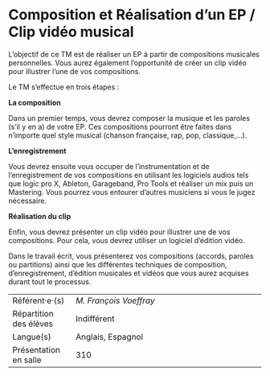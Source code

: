 # Composition et Réalisation d'un EP / Clip vidéo musical

L'objectif de ce TM est de réaliser un EP à partir de compositions
musicales personnelles. Vous aurez également l'opportunité de créer un
clip vidéo pour illustrer l'une de vos compositions.

Le TM s'effectue en trois étapes : 

**La composition**

Dans un premier temps, vous devrez composer la musique et les paroles
(s'il y en a) de votre EP. Ces compositions pourront être faites dans
n'importe quel style musical (chanson française, rap, pop,
classique,...).

**L'enregistrement**

Vous devrez ensuite vous occuper de l'instrumentation et de
l'enregistrement de vos compositions en utilisant les logiciels audios
tels que logic pro X, Ableton, Garageband, Pro Tools et réaliser un mix
puis un Mastering. Vous pourrez vous entourer d'autres musiciens si vous
le jugez nécessaire.

**Réalisation du clip**

Enfin, vous devrez présenter un clip vidéo pour illustrer une de vos
compositions. Pour cela, vous devrez utiliser un logiciel d'édition
vidéo.

Dans le travail écrit, vous présenterez vos compositions (accords,
paroles ou partitions) ainsi que les différentes techniques de
composition, d'enregistrement, d'édition musicales et vidéos que vous
aurez acquises durant tout le processus.

::: {.small data-latex=""}
|                        |                                            |
| :------------- | :----------------------------------------- |
| Référent·e·(s)         | _M. François Voeffray_                              |
| Répartition des élèves | Indifférent                                |
| Langue(s)              | Anglais, Espagnol                                |
| Présentation en salle  | 310                                  |
:::